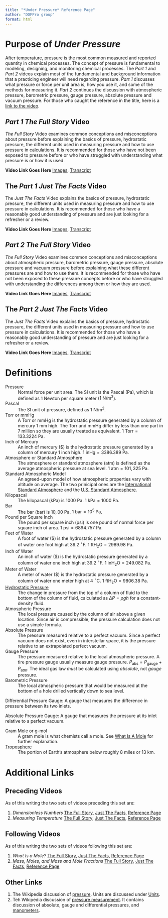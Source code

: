 ```yaml
---
title: "*Under Pressure* Reference Page"
author: "DOFPro group"
format: html
---
```

# Purpose of *Under Pressure*

After temperature, pressure is the most common measured and reported quantity in chemical processes. The concept of pressure is fundamental to modeling, designing, and monitoring chemical processes. The *Part 1* and *Part 2* videos explain most of the fundamental and background information that a practicing engineer will need regarding pressure. *Part 1* discusses what pressure or force per unit area is, how you use it, and some of the methods for measuring it. *Part 2* continues the discussion with atmospheric pressure, barometric pressure, gauge pressure, absolute pressure and vacuum pressure. For those who caught the reference in the title, here is a [link to the video](https://youtu.be/ZyT8mVwf_40?si=8tDqHN07-LdtAHOn).

## *Part 1 The Full Story* Video

*The Full Story* Video examines common conceptions and misconceptions about pressure before explaining the basics of pressure, hydrostatic pressure, the different units used in measuring pressure and how to use pressure in calculations. It is recommended for those who have not been exposed to pressure before or who have struggled with understanding what pressure is or how it is used.

<!-- <iframe width="560" height="315" src="https://www.youtube.com/embed/Kztw9GX9EL8?si=8FReigIAK_ILt8NN" title="YouTube video player" frameborder="0" allow="accelerometer; autoplay; clipboard-write; encrypted-media; gyroscope; picture-in-picture; web-share" referrerpolicy="strict-origin-when-cross-origin" allowfullscreen></iframe> -->
**Video Link Goes Here**
[Images](WhatIsAMoleVisuals.qmd), [Transcript](WhatIsAMoleTFSCC.qmd)

## The *Part 1 Just The Facts* Video

The *Just The Facts* Video explains the basics of pressure, hydrostatic pressure, the different units used in measuring pressure and how to use pressure in calculations. It is recommended for those who have a reasonably good understanding of pressure and are just looking for a refresher or a review.

<!-- <iframe width="560" height="315" src="https://www.youtube.com/embed/wHEX0uY69rs?si=gI9jKO8lHPJ_2_EU" title="YouTube video player" frameborder="0" allow="accelerometer; autoplay; clipboard-write; encrypted-media; gyroscope; picture-in-picture; web-share" referrerpolicy="strict-origin-when-cross-origin" allowfullscreen></iframe>
 -->
**Video Link Goes Here**
[Images](PressurePt1JTFVisuals.qmd), [Transcript]()

## *Part 2 The Full Story* Video

*The Full Story* Video examines common conceptions and misconceptions about atmospheric pressure, barometric pressure, gauge pressure, absolute pressure and vacuum pressure before explaining what these different pressures are and how to use them. It is recommended for those who have not been exposed to these pressure concepts before or who have struggled with understanding the differences among them or how they are used.

<!-- <iframe width="560" height="315" src="https://www.youtube.com/embed/Kztw9GX9EL8?si=8FReigIAK_ILt8NN" title="YouTube video player" frameborder="0" allow="accelerometer; autoplay; clipboard-write; encrypted-media; gyroscope; picture-in-picture; web-share" referrerpolicy="strict-origin-when-cross-origin" allowfullscreen></iframe> -->
**Video Link Goes Here**
[Images](WhatIsAMoleVisuals.qmd), [Transcript](WhatIsAMoleTFSCC.qmd)

## The *Part 2 Just The Facts* Video

The *Just The Facts* Video explains the basics of pressure, hydrostatic pressure, the different units used in measuring pressure and how to use pressure in calculations. It is recommended for those who have a reasonably good understanding of pressure and are just looking for a refresher or a review.

<!-- <iframe width="560" height="315" src="https://www.youtube.com/embed/wHEX0uY69rs?si=gI9jKO8lHPJ_2_EU" title="YouTube video player" frameborder="0" allow="accelerometer; autoplay; clipboard-write; encrypted-media; gyroscope; picture-in-picture; web-share" referrerpolicy="strict-origin-when-cross-origin" allowfullscreen></iframe>
 -->
**Video Link Goes Here**
[Images](PressurePt2JTFVisuals.qmd), [Transcript]()

# Definitions

Pressure
: Normal force per unit area. The SI unit is the Pascal (Pa), which is defined as 1 Newton per square meter ($1\ \mathrm{N/m^2}$).

Pascal
: The SI unit of pressure, defined as $1\ \mathrm{N/m^2}$.

Torr or mmHg
: A Torr or mmHg is the hydrostatic pressure generated by a column of mercury 1 mm high. The Torr and mmHg differ by less than one part in 7 million so they are usually treated as equivalent. $1\ \mathrm{Torr}= 133.3224\ \mathrm{Pa}$.

Inch of Mercury
: An inch of mercury ($\mathrm{inchHg}) is the hydrostatic pressure generated by a column of mercury 1 inch high. $1\ \mathrm{inHg}= 3386.389\ \mathrm{Pa}$.

Atmosphere or Standard Atmosphere
: The atmosphere or standard atmosphere ($\mathrm{atm}$) is defined as the average atmospheric pressure at sea level. $1\ \mathrm{atm}= 101,325\ \mathrm{Pa}$.

Standard Atmospheric Model
: An agreed-upon model of how atmospheric properties vary with altitude on average. The two prinicipal ones are the [International Standard Atmosphere](https://en.wikipedia.org/wiki/International_Standard_Atmosphere) and the [U.S. Standard Atmosphere](https://en.wikipedia.org/wiki/U.S._Standard_Atmosphere).

Kilopascal
: The kilopascal ($\mathrm{kPa}$) is $1000\ \mathrm{Pa}$. $1\ \mathrm{kPa} = 1000\ \mathrm{Pa}$.

Bar
: The bar ($\mathrm{bar}$) is $10,00\ \mathrm{Pa}$. $1\ \mathrm{bar} = 10^5\ \mathrm{Pa}$.

Pound per Square Inch
: The pound per square inch ($\mathrm{psi}$) is one pound of normal force per square inch of area. $1\ \mathrm{psi}= 6894.757\ \mathrm{Pa}$.

Feet of Water
: A foot of water ($\mathrm{ftH_2O}) is the hydrostatic pressure generated by a column of water one foot high at $39.2\ ^\circ\mathrm{F}$. $1\ \mathrm{ftH_2O}= 2989.98\ \mathrm{Pa}$.

Inch of Water
: An inch of water ($\mathrm{inH_2O}) is the hydrostatic pressure generated by a column of water one inch high at $39.2\ ^\circ\mathrm{F}$. $1\ \mathrm{inH_2O}= 249.082\ \mathrm{Pa}$.

Meter of Water
: A meter of water ($\mathrm{mH_2O}) is the hydrostatic pressure generated by a column of water one meter high at $4\ ^\circ\mathrm{C}$. $1\ \mathrm{ftH_2O}= 9806.38\ \mathrm{Pa}$.

[Hydrostatic Pressure](https://en.wikipedia.org/wiki/Hydrostatics#Hydrostatic_pressure)
: The change in pressure from the top of a column of fluid to the bottom of the column of fluid, calculated as $\Delta P=\rho g h$ for a constant-density fluid.

Atmospheric Pressure
: The local pressure caused by the column of air above a given location. Since air is compressible, the pressure calculation does not use a simple formula.

Absolute Pressure
: The pressure measured relative to a perfect vacuum. Since a perfect vacuum does not exist, even in interstellar space, it is the pressure relative to an extrapolated perfect vacuum.

Gauge Pressure
: The pressure measured relative to the local atmospheric pressure. A tire pressure gauge usually measure gauge pressure. $P_\mathrm{abs}=P_\mathrm{gauge}+P_\mathrm{atm}$. The ideal gas law *must* be calculated using *absolute*, not *gauge* pressure.

Barometric Pressure
: The local atmospheric pressure that would be measured at the bottom of a hole drilled vertically down to sea level.

Differential Pressure Gauge:
A gauge that measures the difference in pressure between its two inlets.

Absolute Pressure Gauge:
A gauge that measures the pressure at its inlet relative to a perfect vacuum.

Gram Mole or g-mol
: A gram mole is what chemists call a mole. See [What Is A Mole](WhatIsAMoleWebPage.qmd) for further explanation.

[Troposphere](https://en.wikipedia.org/wiki/Troposphere)
: The portion of Earth's atmosphere below roughly 8 miles or 13 km. 

# Additional Links

## Preceding Videos

As of this writing the two sets of videos preceding this set are:

1. *Dimensionless Numbers* [The Full Story](), [Just The Facts](), [Reference Page]()
2. *Measuring Temperature* [The Full Story](), [Just The Facts](), [Reference Page]()

## Following Videos

As of this writing the two sets of videos following this set are:

1. *What Is a Mole?* [The Full Story](), [Just The Facts](), [Reference Page]()
2. *Mass, Moles, and Mass and Mole Fractions* [The Full Story](), [Just The Facts](), [Reference Page]()

## Other Links

1. The Wikipedia discussion of [pressure](https://en.wikipedia.org/wiki/Pressure). Units are discussed under [Units](https://en.wikipedia.org/wiki/Pressure#Units).
2. Teh Wikipedia discussion of [pressure measurement](https://en.wikipedia.org/wiki/Pressure_measurement). It contains discussion of absolute, gauge and differential pressures, and [manometers](https://en.wikipedia.org/wiki/Pressure_measurement#Liquid_column_(manometer)).